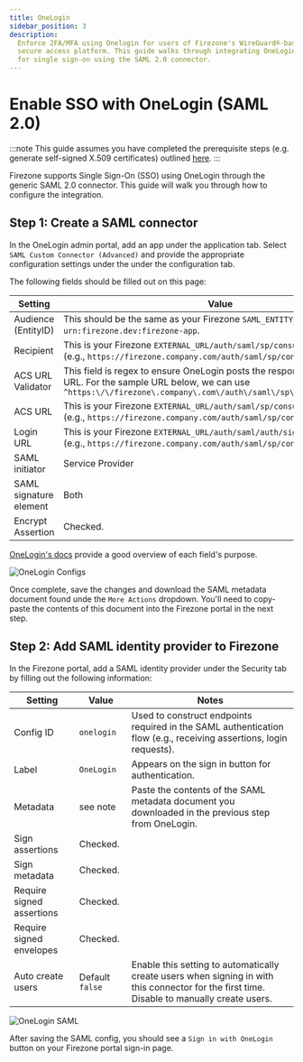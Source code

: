```yaml
---
title: OneLogin
sidebar_position: 3
description:
  Enforce 2FA/MFA using Onelogin for users of Firezone's WireGuard®-based
  secure access platform. This guide walks through integrating OneLogin
  for single sign-on using the SAML 2.0 connector.
---
```


# Enable SSO with OneLogin (SAML 2.0)

:::note
This guide assumes you have completed the prerequisite steps
(e.g. generate self-signed X.509 certificates) outlined [here](/docs/authenticate/saml#prerequisites).
:::

Firezone supports Single Sign-On (SSO) using OneLogin through the generic SAML 2.0 connector.
This guide will walk you through how to configure the integration.

## Step 1: Create a SAML connector

In the OneLogin admin portal, add an app under the application tab.
Select `SAML Custom Connector (Advanced)` and provide the appropriate
configuration settings under the under the configuration tab.

The following fields should be filled out on this page:

| Setting                | Value                                                                                                                                                                                     |
| ---------------------- | ----------------------------------------------------------------------------------------------------------------------------------------------------------------------------------------- |
| Audience (EntityID)    | This should be the same as your Firezone `SAML_ENTITY_ID`, defaults to `urn:firezone.dev:firezone-app`.                                                                                   |
| Recipient              | This is your Firezone `EXTERNAL_URL/auth/saml/sp/consume/:config_id` (e.g., `https://firezone.company.com/auth/saml/sp/consume/onelogin`).                                                |
| ACS URL Validator      | This field is regex to ensure OneLogin posts the response to the correct URL. For the sample URL below, we can use `^https:\/\/firezone\.company\.com\/auth\/saml\/sp\/consume\/onelogin` |
| ACS URL                | This is your Firezone `EXTERNAL_URL/auth/saml/sp/consume/:config_id` (e.g., `https://firezone.company.com/auth/saml/sp/consume/onelogin`).                                                |
| Login URL              | This is your Firezone `EXTERNAL_URL/auth/saml/auth/signin/:config_id` (e.g., `https://firezone.company.com/auth/saml/sp/consume/onelogin`).                                               |
| SAML initiator         | Service Provider                                                                                                                                                                          |
| SAML signature element | Both                                                                                                                                                                                      |
| Encrypt Assertion      | Checked.                                                                                                                                                                                  |

[OneLogin's docs](https://onelogin.service-now.com/support?id=kb_article&sys_id=912bb23edbde7810fe39dde7489619de&kb_category=93e869b0db185340d5505eea4b961934)
provide a good overview of each field's purpose.

![OneLogin Configs](https://user-images.githubusercontent.com/52545545/202557656-07b809db-51ba-4133-ae4c-c45ebf40401b.png)

Once complete, save the changes and download the SAML metadata document
found unde the `More Actions` dropdown. You'll need
to copy-paste the contents of this document into the Firezone portal in the next step.

## Step 2: Add SAML identity provider to Firezone

In the Firezone portal, add a SAML identity provider under the Security tab
by filling out the following information:

| Setting                   | Value           | Notes                                                                                                                                       |
| ------------------------- | --------------- | ------------------------------------------------------------------------------------------------------------------------------------------- |
| Config ID                 | `onelogin`      | Used to construct endpoints required in the SAML authentication flow (e.g., receiving assertions, login requests).                          |
| Label                     | `OneLogin`      | Appears on the sign in button for authentication.                                                                                           |
| Metadata                  | see note        | Paste the contents of the SAML metadata document you downloaded in the previous step from OneLogin.                                         |
| Sign assertions           | Checked.        |                                                                                                                                             |
| Sign metadata             | Checked.        |                                                                                                                                             |
| Require signed assertions | Checked.        |                                                                                                                                             |
| Require signed envelopes  | Checked.        |                                                                                                                                             |
| Auto create users         | Default `false` | Enable this setting to automatically create users when signing in with this connector for the first time. Disable to manually create users. |

![OneLogin SAML](https://user-images.githubusercontent.com/52545545/202556102-5ba29d84-9610-4ffa-a516-6c89ffef4928.png)

After saving the SAML config, you should see a `Sign in with OneLogin` button
on your Firezone portal sign-in page.
